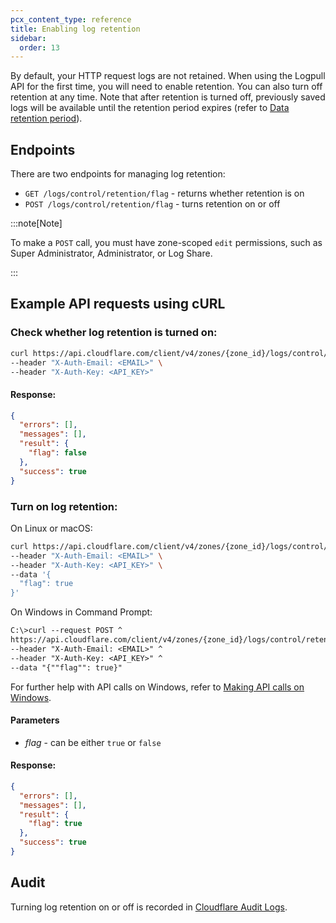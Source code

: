 ```yaml
---
pcx_content_type: reference
title: Enabling log retention
sidebar:
  order: 13
---
```


By default, your HTTP request logs are not retained. When using the Logpull API for the first time, you will need to enable retention. You can also turn off retention at any time. Note that after retention is turned off, previously saved logs will be available until the retention period expires (refer to [Data retention period](/logs/logpull/understanding-the-basics/#data-retention-period)).

## Endpoints

There are two endpoints for managing log retention:

- `GET /logs/control/retention/flag` - returns whether retention is on
- `POST /logs/control/retention/flag` - turns retention on or off

:::note[Note]

To make a `POST` call, you must have zone-scoped `edit` permissions, such as Super Administrator, Administrator, or Log Share.

:::

## Example API requests using cURL

### Check whether log retention is turned on:

```bash
curl https://api.cloudflare.com/client/v4/zones/{zone_id}/logs/control/retention/flag \
--header "X-Auth-Email: <EMAIL>" \
--header "X-Auth-Key: <API_KEY>"
```

#### Response:

```json
{
  "errors": [],
  "messages": [],
  "result": {
    "flag": false
  },
  "success": true
}
```

### Turn on log retention:

On Linux or macOS:

```bash
curl https://api.cloudflare.com/client/v4/zones/{zone_id}/logs/control/retention/flag \
--header "X-Auth-Email: <EMAIL>" \
--header "X-Auth-Key: <API_KEY>" \
--data '{
  "flag": true
}'
```

On Windows in Command Prompt:

```txt
C:\>curl --request POST ^
https://api.cloudflare.com/client/v4/zones/{zone_id}/logs/control/retention/flag ^
--header "X-Auth-Email: <EMAIL>" ^
--header "X-Auth-Key: <API_KEY>" ^
--data "{""flag"": true}"
```

For further help with API calls on Windows, refer to [Making API calls on Windows](/fundamentals/api/how-to/make-api-calls/#making-api-calls-on-windows).

#### Parameters

- _flag_ - can be either `true` or `false`

#### Response:

```json
{
  "errors": [],
  "messages": [],
  "result": {
    "flag": true
  },
  "success": true
}
```

## Audit

Turning log retention on or off is recorded in [Cloudflare Audit Logs](/fundamentals/setup/account/account-security/review-audit-logs/#access-audit-logs).
